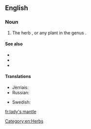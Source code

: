 ==English==

===Noun===
{{en-noun|head=[[lady]][['s]] [[mantle]]}}

# The herb {{taxlink|Alchemilla vulgaris|species}}, or any plant in the genus {{taxlink|Alchemilla|genus}}.

====See also====
* {{pedialite|Alchemilla}}
* {{specieslite|Alchemilla}}
* {{commonslite|Alchemilla vulgaris}}

====Translations====
{{trans-top|a herb}}
* Jèrriais: {{tø|roa-jer|pentecôte|f}}
* Russian: {{t+|ru|манжетка|f|sc=Cyrl|tr=manžétka|alt=манже́тка}}
{{trans-mid}}
* Swedish: {{t-|sv|daggkåpa|c}}
{{trans-bottom}}

[[Category:en:Herbs]]

[[fr:lady's mantle]]